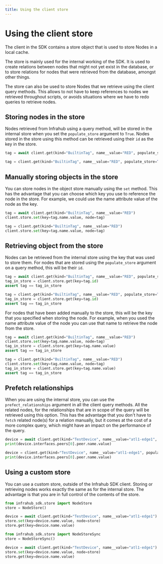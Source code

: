 ```yaml
---
title: Using the client store
---
```


# Using the client store

The client in the SDK contains a store object that is used to store Nodes in a local cache.

The store is mainly used for the internal working of the SDK. It is used to create relations between nodes that might not yet exist in the database, or to store relations for nodes that were retrieved from the database, amongst other things.

The store can also be used to store Nodes that we retrieve using the client query methods. This allows to not have to keep references to nodes we retrieved throughout scripts, or avoids situations where we have to redo queries to retrieve nodes.

## Storing nodes in the store

Nodes retrieved from Infrahub using a query method, will be stored in the internal store when you set the `populate_store` argument to `True`.
Nodes stored in the store using this method can be retrieved using their `id` as the key in the store.

<Tabs groupId="async-sync">
  <TabItem value="Async" default>

  ```python
  tag = await client.get(kind="BuiltinTag", name__value="RED", populate_store=True)
  ```

  </TabItem>
  <TabItem value="Sync" default>

  ```python
  tag = client.get(kind="BuiltinTag", name__value="RED", populate_store=True)
  ```

  </TabItem>
</Tabs>

## Manually storing objects in the store

You can store nodes in the object store manually using the `set` method. This has the advantage that you can choose which key you use to reference the node in the store. For example, we could use the name attribute value of the node as the key.

<Tabs groupId="async-sync">
  <TabItem value="Async" default>

  ```python
  tag = await client.get(kind="BuiltinTag", name__value="RED")
  client.store.set(key=tag.name.value, node=tag)
  ```

  </TabItem>
  <TabItem value="Sync" default>

  ```python
  tag = client.get(kind="BuiltinTag", name__value="RED")
  client.store.set(key=tag.name.value, node=tag)
  ```

  </TabItem>
</Tabs>

## Retrieving object from the store

Nodes can be retrieved from the internal store using the key that was used to store them.
For nodes that are stored using the `populate_store` argument on a query method, this will be their `id`.

<Tabs groupId="async-sync">
  <TabItem value="Async" default>

  ```python
  tag = await client.get(kind="BuiltinTag", name__value="RED", populate_store=True)
  tag_in_store = client.store.get(key=tag.id)
  assert tag == tag_in_store
  ```

  </TabItem>
  <TabItem value="Sync" default>

  ```python
  tag = client.get(kind="BuiltinTag", name__value="RED", populate_store=True)
  tag_in_store = client.store.get(key=tag.id)
  assert tag == tag_in_store
  ```

  </TabItem>
</Tabs>

For nodes that have been added manually to the store, this will be the key that you specified when storing the node. For example, when you used the name attribute value of the node you can use that name to retrieve the node from the store.

<Tabs groupId="async-sync">
  <TabItem value="Async" default>

  ```python
  tag = await client.get(kind="BuiltinTag", name__value="RED")
  client.store.set(key=tag.name.value, node=tag)
  tag_in_store = client.store.get(key=tag.name.value)
  assert tag == tag_in_store
  ```

  </TabItem>
  <TabItem value="Sync" default>

  ```python
  tag = client.get(kind="BuiltinTag", name__value="RED")
  client.store.set(key=tag.name.value, node=tag)
  tag_in_store = client.store.get(key=tag.name.value)
  assert tag == tag_in_store
  ```

  </TabItem>
</Tabs>

## Prefetch relationships

When you are using the internal store, you can use the `prefect_relationships` argument in all the client query methods. All the related nodes, for the relationships that are in scope of the query will be retrieved using this option. This has the advantage that you don't have to `fetch` related node(s) for a relation manually, but it comes at the cost of a more complex query, which might have an impact on the performance of the query.

<Tabs groupId="async-sync">
  <TabItem value="Async" default>

  ```python
  device = await client.get(kind="TestDevice", name__value="atl1-edge1", populate_store=True, prefetch_relationships=True, include=["interfaces"])
  print(device.interfaces.peers[0].peer.name.value)
  ```

  </TabItem>
  <TabItem value="Sync" default>

  ```python
  device = client.get(kind="TestDevice", name__value="atl1-edge1", populate_store=True, prefetch_relationships=True, include=["interfaces"])
  print(device.interfaces.peers[0].peer.name.value)
  ```

  </TabItem>
</Tabs>

## Using a custom store

You can use a custom store, outside of the Infrahub SDK client. Storing or retrieving nodes works exactly the same as for the internal store. The advantage is that you are in full control of the contents of the store.

<Tabs groupId="async-sync">
  <TabItem value="Async" default>

  ```python
  from infrahub_sdk.store import NodeStore
  store = NodeStore()

  device = await client.get(kind="TestDevice", name__value="atl1-edge1")
  store.set(key=device.name.value, node=store)
  store.get(key=device.name.value)
  ```

  </TabItem>
  <TabItem value="Sync" default>

  ```python
  from infrahub_sdk.store import NodeStoreSync
  store = NodeStoreSync()

  device = await client.get(kind="TestDevice", name__value="atl1-edge1")
  store.set(key=device.name.value, node=store)
  store.get(key=device.name.value)
  ```

  </TabItem>
</Tabs>
